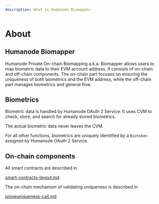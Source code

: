 ```yaml
---
description: What is Humanode Biomapper
---
```



# About

## Humanode Biomapper

Humanode Private On-chain Biomapping a.k.a. Biomapper allows users to map biometric data to their EVM account address. It consists of on-chain and off-chain components. The on-chain part focuses on ensuring the uniqueness of both biometrics and the EVM address, while the off-chain part manages biometrics and general flow.

## Biometrics

Biometric data is handled by Humanode OAuth 2 Service. It uses CVM to check, store, and search for already stored biometrics.

<Callout type="info">The actual biometric data never leaves the CVM.</Callout>

For all other functions, biometrics are uniquely identified by a `Biotoken` assigned by Humanode OAuth 2 Service.

## On-chain components

All smart contracts are described in

[smart-contracts-layout.md](implementation-details/smart-contracts-layout.md)

The on-chain mechanism of validating uniqueness is described in

[proveuniqueness-call.md](implementation-details/proveuniqueness-call.md)
